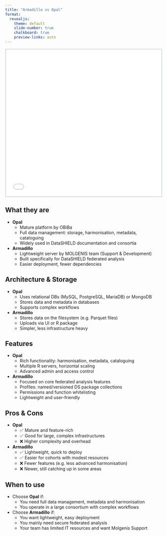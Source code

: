 ```yaml
---
title: "Armadillo vs Opal"
format:
  revealjs:
    theme: default
    slide-number: true
    chalkboard: true
    preview-links: auto
---
```


<style>
.slide-deck {
    border: 3px solid #dee2e6;
    width: 100%;
    height: 475px;
}
</style>

<div>
```{=html}

<iframe class="slide-deck" src="slides_opal_armadillo/index.html"></iframe>

```
</div>


## What they are

- **Opal**
  - Mature platform by OBiBa
  - Full data management: storage, harmonisation, metadata, cataloguing
  - Widely used in DataSHIELD documentation and consortia

- **Armadillo**
  - Lightweight server by MOLGENIS team (Support & Development)
  - Built specifically for DataSHIELD federated analysis
  - Easier deployment, fewer dependencies


## Architecture & Storage

- **Opal**
  - Uses relational DBs (MySQL, PostgreSQL, MariaDB) or MongoDB
  - Stores data and metadata in databases
  - Supports complex workflows

- **Armadillo**
  - Stores data on the filesystem (e.g. Parquet files)
  - Uploads via UI or R package
  - Simpler, less infrastructure heavy


## Features

- **Opal**
  - Rich functionality: harmonisation, metadata, cataloguing
  - Multiple R servers, horizontal scaling
  - Advanced admin and access control

- **Armadillo**
  - Focused on core federated analysis features
  - Profiles: named/versioned DS package collections
  - Permissions and function whitelisting
  - Lightweight and user-friendly


## Pros & Cons

- **Opal**
  - ✅ Mature and feature-rich
  - ✅ Good for large, complex infrastructures
  - ❌ Higher complexity and overhead

- **Armadillo**
  - ✅ Lightweight, quick to deploy
  - ✅ Easier for cohorts with modest resources
  - ❌ Fewer features (e.g. less advanced harmonisation)
  - ❌ Newer, still catching up in some areas


## When to use

- Choose **Opal** if:
  - You need full data management, metadata and harmonisation
  - You operate in a large consortium with complex workflows

- Choose **Armadillo** if:
  - You want lightweight, easy deployment
  - You mainly need secure federated analysis
  - Your team has limited IT resources and want Molgenis Support
